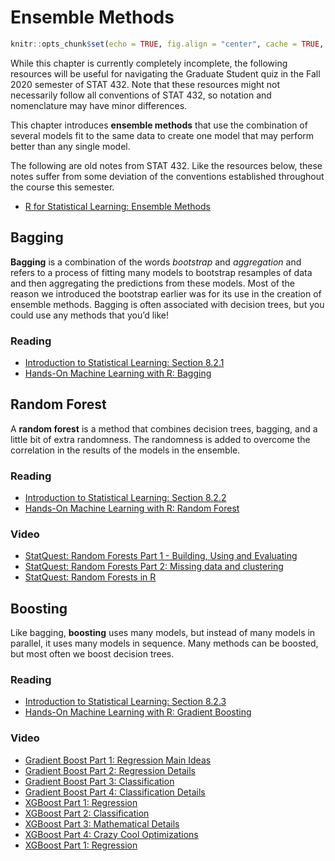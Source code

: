 # Ensemble Methods

```r
knitr::opts_chunk$set(echo = TRUE, fig.align = "center", cache = TRUE, autodep = TRUE)
```

While this chapter is currently completely incomplete, the following resources will be useful for navigating the Graduate Student quiz in the Fall 2020 semester of STAT 432. Note that these resources might not necessarily follow all conventions of STAT 432, so notation and nomenclature may have minor differences.

This chapter introduces **ensemble methods** that use the combination of several models fit to the same data to create one model that may perform better than any single model.

The following are old notes from STAT 432. Like the resources below, these notes suffer from some deviation of the conventions established throughout the course this semester.

- [R for Statistical Learning: Ensemble Methods](https://daviddalpiaz.github.io/r4sl/ensemble-methods.html)

## Bagging

**Bagging** is a combination of the words *bootstrap* and *aggregation* and refers to a process of fitting many models to bootstrap resamples of data and then aggregating the predictions from these models. Most of the reason we introduced the bootstrap earlier was for its use in the creation of ensemble methods. Bagging is often associated with decision trees, but you could use any methods that you'd like!

### Reading

- [Introduction to Statistical Learning: Section 8.2.1](https://faculty.marshall.usc.edu/gareth-james/ISL/ISLR%20Seventh%20Printing.pdf)
- [Hands-On Machine Learning with R: Bagging](https://bradleyboehmke.github.io/HOML/bagging.html)

## Random Forest

A **random forest** is a method that combines decision trees, bagging, and a little bit of extra randomness. The randomness is added to overcome the correlation in the results of the models in the ensemble.

### Reading

- [Introduction to Statistical Learning: Section 8.2.2](https://faculty.marshall.usc.edu/gareth-james/ISL/ISLR%20Seventh%20Printing.pdf)
- [Hands-On Machine Learning with R: Random Forest](https://bradleyboehmke.github.io/HOML/random-forest.html)

### Video

- [StatQuest: Random Forests Part 1 - Building, Using and Evaluating](https://www.youtube.com/watch?v=J4Wdy0Wc_xQ&list=PLblh5JKOoLUICTaGLRoHQDuF_7q2GfuJF&index=43)
- [StatQuest: Random Forests Part 2: Missing data and clustering](https://www.youtube.com/watch?v=sQ870aTKqiM&list=PLblh5JKOoLUICTaGLRoHQDuF_7q2GfuJF&index=44)
- [StatQuest: Random Forests in R](https://www.youtube.com/watch?v=6EXPYzbfLCE&list=PLblh5JKOoLUICTaGLRoHQDuF_7q2GfuJF&index=45)

## Boosting

Like bagging, **boosting** uses many models, but instead of many models in parallel, it uses many models in sequence. Many methods can be boosted, but most often we boost decision trees.

### Reading

- [Introduction to Statistical Learning: Section 8.2.3](https://faculty.marshall.usc.edu/gareth-james/ISL/ISLR%20Seventh%20Printing.pdf)
- [Hands-On Machine Learning with R: Gradient Boosting](https://bradleyboehmke.github.io/HOML/gbm.html)

### Video

- [Gradient Boost Part 1: Regression Main Ideas](https://www.youtube.com/watch?v=3CC4N4z3GJc&list=PLblh5JKOoLUICTaGLRoHQDuF_7q2GfuJF&index=50)
- [Gradient Boost Part 2: Regression Details](https://www.youtube.com/watch?v=2xudPOBz-vs&list=PLblh5JKOoLUICTaGLRoHQDuF_7q2GfuJF&index=51)
- [Gradient Boost Part 3: Classification](https://www.youtube.com/watch?v=jxuNLH5dXCs&list=PLblh5JKOoLUICTaGLRoHQDuF_7q2GfuJF&index=52)
- [Gradient Boost Part 4: Classification Details](https://www.youtube.com/watch?v=StWY5QWMXCw&list=PLblh5JKOoLUICTaGLRoHQDuF_7q2GfuJF&index=53)
- [XGBoost Part 1: Regression](https://www.youtube.com/watch?v=OtD8wVaFm6E&list=PLblh5JKOoLUICTaGLRoHQDuF_7q2GfuJF&index=59)
- [XGBoost Part 2: Classification](https://www.youtube.com/watch?v=8b1JEDvenQU&list=PLblh5JKOoLUICTaGLRoHQDuF_7q2GfuJF&index=60)
- [XGBoost Part 3: Mathematical Details](https://www.youtube.com/watch?v=ZVFeW798-2I&list=PLblh5JKOoLUICTaGLRoHQDuF_7q2GfuJF&index=61)
- [XGBoost Part 4: Crazy Cool Optimizations](https://www.youtube.com/watch?v=oRrKeUCEbq8&list=PLblh5JKOoLUICTaGLRoHQDuF_7q2GfuJF&index=62)
- [XGBoost Part 1: Regression](https://www.youtube.com/watch?v=OtD8wVaFm6E&list=PLblh5JKOoLUICTaGLRoHQDuF_7q2GfuJF&index=59)
